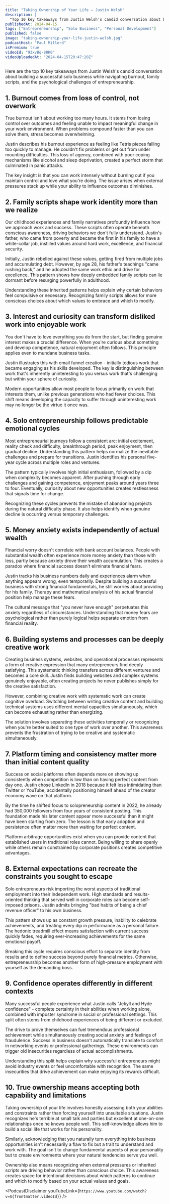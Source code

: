 ```yaml
---
title: "Taking Ownership of Your Life — Justin Welsh"
description: |
  "Top 10 key takeaways from Justin Welsh's candid conversation about building a successful solo business while navigating burnout, family scripts, and the psychological challenges of entrepreneurship."
publishedAt: 2024-04-15
tags: ["Entrepreneurship", "Solo Business", "Personal Development"]
published: false
image: "taking-ownership-your-life-justin-welsh.jpg"
podcastHost: "Paul Millerd"
isPremium: true
videoId: "93xvBq-88K0"
videoUploadedAt: "2024-04-15T20:47:20Z" 
---
```



<PodcastSummaryPageLayout frontmatter={frontmatter}>
Here are the top 10 key takeaways from Justin Welsh's candid conversation about building a successful solo business while navigating burnout, family scripts, and the psychological challenges of entrepreneurship.

## 1. Burnout comes from loss of control, not overwork
True burnout isn't about working too many hours. It stems from losing control over outcomes and feeling unable to impact meaningful change in your work environment. When problems compound faster than you can solve them, stress becomes overwhelming.

Justin describes his burnout experience as feeling like Tetris pieces falling too quickly to manage. He couldn't fix problems or get out from under mounting difficulties. This loss of agency, combined with poor coping mechanisms like alcohol and sleep deprivation, created a perfect storm that culminated in panic attacks.

The key insight is that you can work intensely without burning out if you maintain control and love what you're doing. The issue arises when external pressures stack up while your ability to influence outcomes diminishes.

## 2. Family scripts shape work identity more than we realize
Our childhood experiences and family narratives profoundly influence how we approach work and success. These scripts often operate beneath conscious awareness, driving behaviors we don't fully understand. Justin's father, who came from poverty and became the first in his family to have a white-collar job, instilled values around hard work, excellence, and financial security.

Initially, Justin rebelled against these values, getting fired from multiple jobs and accumulating debt. However, by age 28, his father's teachings "came rushing back," and he adopted the same work ethic and drive for excellence. This pattern shows how deeply embedded family scripts can lie dormant before resurging powerfully in adulthood.

Understanding these inherited patterns helps explain why certain behaviors feel compulsive or necessary. Recognizing family scripts allows for more conscious choices about which values to embrace and which to modify.

## 3. Interest and curiosity can transform disliked work into enjoyable work
You don't have to love everything you do from the start, but finding genuine interest makes a crucial difference. When you're curious about something and develop competence, natural enjoyment often follows. This principle applies even to mundane business tasks.

Justin illustrates this with email funnel creation - initially tedious work that became engaging as his skills developed. The key is distinguishing between work that's inherently uninteresting to you versus work that's challenging but within your sphere of curiosity.

Modern opportunities allow most people to focus primarily on work that interests them, unlike previous generations who had fewer choices. This shift means developing the capacity to suffer through uninteresting work may no longer be the virtue it once was.

## 4. Solo entrepreneurship follows predictable emotional cycles
Most entrepreneurial journeys follow a consistent arc: initial excitement, reality check and difficulty, breakthrough period, peak enjoyment, then gradual decline. Understanding this pattern helps normalize the inevitable challenges and prepare for transitions. Justin identifies his personal five-year cycle across multiple roles and ventures.

The pattern typically involves high initial enthusiasm, followed by a dip when complexity becomes apparent. After pushing through early challenges and gaining competence, enjoyment peaks around years three to four. Eventually, curiosity about new opportunities creates restlessness that signals time for change.

Recognizing these cycles prevents the mistake of abandoning projects during the natural difficulty phase. It also helps identify when genuine decline is occurring versus temporary challenges.

## 5. Money anxiety exists independently of actual wealth
Financial worry doesn't correlate with bank account balances. People with substantial wealth often experience more money anxiety than those with less, partly because anxiety drove their wealth accumulation. This creates a paradox where financial success doesn't eliminate financial fears.

Justin tracks his business numbers daily and experiences alarm when anything appears wrong, even temporarily. Despite building a successful business with strong financial fundamentals, he still worries about providing for his family. Therapy and mathematical analysis of his actual financial position help manage these fears.

The cultural message that "you never have enough" perpetuates this anxiety regardless of circumstances. Understanding that money fears are psychological rather than purely logical helps separate emotion from financial reality.

## 6. Building systems and processes can be deeply creative work
Creating business systems, websites, and operational processes represents a form of creative expression that many entrepreneurs find deeply satisfying. This systematic thinking transfers across different ventures and becomes a core skill. Justin finds building websites and complex systems genuinely enjoyable, often creating projects he never publishes simply for the creative satisfaction.

However, combining creative work with systematic work can create cognitive overload. Switching between writing creative content and building technical systems uses different mental capacities simultaneously, which can become exhausting rather than energizing.

The solution involves separating these activities temporally or recognizing when you're better suited to one type of work over another. This awareness prevents the frustration of trying to be creative and systematic simultaneously.

## 7. Platform timing and consistency matter more than initial content quality
Success on social platforms often depends more on showing up consistently when competition is low than on having perfect content from day one. Justin chose LinkedIn in 2018 because it felt less intimidating than Twitter or YouTube, accidentally positioning himself ahead of the creator economy wave on that platform.

By the time he shifted focus to solopreneurship content in 2022, he already had 350,000 followers from four years of consistent posting. This foundation made his later content appear more successful than it might have been starting from zero. The lesson is that early adoption and persistence often matter more than waiting for perfect content.

Platform arbitrage opportunities exist when you can provide content that established users in traditional roles cannot. Being willing to share openly while others remain constrained by corporate positions creates competitive advantages.

## 8. External expectations can recreate the constraints you sought to escape
Solo entrepreneurs risk importing the worst aspects of traditional employment into their independent work. High standards and results-oriented thinking that served well in corporate roles can become self-imposed prisons. Justin admits bringing "bad habits of being a chief revenue officer" to his own business.

This pattern shows up as constant growth pressure, inability to celebrate achievements, and treating every dip in performance as a personal failure. The hedonic treadmill effect means satisfaction with current success quickly fades, requiring ever-increasing achievements for the same emotional payoff.

Breaking this cycle requires conscious effort to separate identity from results and to define success beyond purely financial metrics. Otherwise, entrepreneurship becomes another form of high-pressure employment with yourself as the demanding boss.

## 9. Confidence operates differently in different contexts
Many successful people experience what Justin calls "Jekyll and Hyde confidence" - complete certainty in their abilities when working alone, combined with imposter syndrome in social or professional settings. This split often stems from childhood experiences of being different or excluded.

The drive to prove themselves can fuel tremendous professional achievement while simultaneously creating social anxiety and feelings of fraudulence. Success in business doesn't automatically translate to comfort in networking events or professional gatherings. These environments can trigger old insecurities regardless of actual accomplishments.

Understanding this split helps explain why successful entrepreneurs might avoid industry events or feel uncomfortable with recognition. The same insecurities that drive achievement can make enjoying its rewards difficult.

## 10. True ownership means accepting both capability and limitations
Taking ownership of your life involves honestly assessing both your abilities and constraints rather than forcing yourself into unsuitable situations. Justin recognizes he's terrible at small talk and parties but excellent at one-on-one relationships once he knows people well. This self-knowledge allows him to build a social life that works for his personality.

Similarly, acknowledging that you naturally turn everything into business opportunities isn't necessarily a flaw to fix but a trait to understand and work with. The goal isn't to change fundamental aspects of your personality but to create environments where your natural tendencies serve you well.

Ownership also means recognizing when external pressures or inherited scripts are driving behavior rather than conscious choice. This awareness creates space for intentional decisions about which patterns to continue and which to modify based on your actual values and goals.


<PodcastDisclaimer youTubeLink={`https://www.youtube.com/watch?v=${frontmatter.videoId}`} />

</PodcastSummaryPageLayout>
